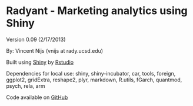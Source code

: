 # Radyant - Marketing analytics using Shiny

Version 0.09 (2/17/2013)

By: Vincent Nijs (vnijs at rady.ucsd.edu)

Built using [Shiny](http://www.rstudio.com/shiny/) by [Rstudio](http://www.rstudio.com/)

Dependencies for local use: shiny, shiny-incubator, car, tools, foreign, ggplot2, gridExtra, reshape2, plyr, markdown, R.utils, fGarch, quantmod, psych, rela, arm

Code available on [GitHub](https://github.com/mostly-harmless/radyant)